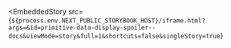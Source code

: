 
<EmbeddedStory
  src={`${process.env.NEXT_PUBLIC_STORYBOOK_HOST}/iframe.html?args=&id=primitive-data-display-spoiler--docs&viewMode=story&full=1&shortcuts=false&singleStory=true`}
></EmbeddedStory>